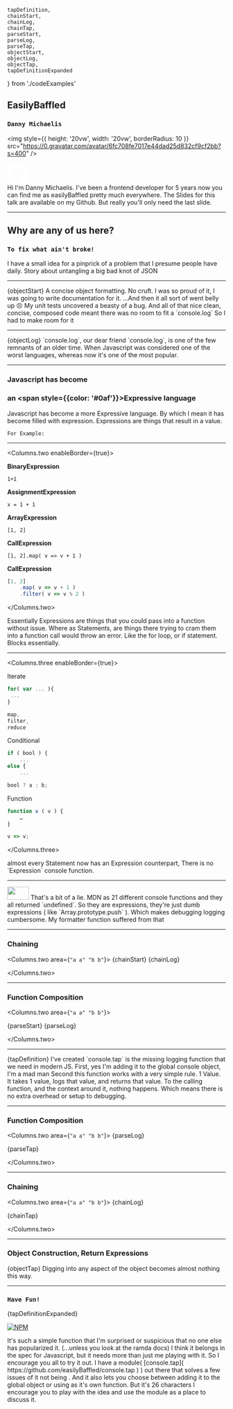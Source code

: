     tapDefinition,
    chainStart,
    chainLog,
    chainTap,
    parseStart,
    parseLog,
    parseTap,
    objectStart,
    objectLog,
    objectTap,
    tapDefinitionExpanded
} from './codeExamples'


## EasilyBaffled

### `Danny Michaelis`

<img
    style={{
        height: '20vw',
        width: '20vw',
        borderRadius: 10
    }}
    src="https://0.gravatar.com/avatar/6fc708fe7017e44dad25d832cf9cf2bb?s=400"
/>

<div style={{ margin: '2vw' }}>
    <a href="https://github.com/easilyBaffled/ident-presentation.git">
        <svg
            xmlns="http://www.w3.org/2000/svg"
            version="1.1"
            x="0px"
            y="0px"
            height="5vw"
            width="5vw"
            viewBox="0 0 438.549 438.549"
        >
            <path
                fill="#fff"
                d="M409.132,114.573c-19.608-33.596-46.205-60.194-79.798-79.8C295.736,15.166,259.057,5.365,219.271,5.365   c-39.781,0-76.472,9.804-110.063,29.408c-33.596,19.605-60.192,46.204-79.8,79.8C9.803,148.168,0,184.854,0,224.63   c0,47.78,13.94,90.745,41.827,128.906c27.884,38.164,63.906,64.572,108.063,79.227c5.14,0.954,8.945,0.283,11.419-1.996   c2.475-2.282,3.711-5.14,3.711-8.562c0-0.571-0.049-5.708-0.144-15.417c-0.098-9.709-0.144-18.179-0.144-25.406l-6.567,1.136   c-4.187,0.767-9.469,1.092-15.846,1c-6.374-0.089-12.991-0.757-19.842-1.999c-6.854-1.231-13.229-4.086-19.13-8.559   c-5.898-4.473-10.085-10.328-12.56-17.556l-2.855-6.57c-1.903-4.374-4.899-9.233-8.992-14.559   c-4.093-5.331-8.232-8.945-12.419-10.848l-1.999-1.431c-1.332-0.951-2.568-2.098-3.711-3.429c-1.142-1.331-1.997-2.663-2.568-3.997   c-0.572-1.335-0.098-2.43,1.427-3.289c1.525-0.859,4.281-1.276,8.28-1.276l5.708,0.853c3.807,0.763,8.516,3.042,14.133,6.851   c5.614,3.806,10.229,8.754,13.846,14.842c4.38,7.806,9.657,13.754,15.846,17.847c6.184,4.093,12.419,6.136,18.699,6.136   c6.28,0,11.704-0.476,16.274-1.423c4.565-0.952,8.848-2.383,12.847-4.285c1.713-12.758,6.377-22.559,13.988-29.41   c-10.848-1.14-20.601-2.857-29.264-5.14c-8.658-2.286-17.605-5.996-26.835-11.14c-9.235-5.137-16.896-11.516-22.985-19.126   c-6.09-7.614-11.088-17.61-14.987-29.979c-3.901-12.374-5.852-26.648-5.852-42.826c0-23.035,7.52-42.637,22.557-58.817   c-7.044-17.318-6.379-36.732,1.997-58.24c5.52-1.715,13.706-0.428,24.554,3.853c10.85,4.283,18.794,7.952,23.84,10.994   c5.046,3.041,9.089,5.618,12.135,7.708c17.705-4.947,35.976-7.421,54.818-7.421s37.117,2.474,54.823,7.421l10.849-6.849   c7.419-4.57,16.18-8.758,26.262-12.565c10.088-3.805,17.802-4.853,23.134-3.138c8.562,21.509,9.325,40.922,2.279,58.24   c15.036,16.18,22.559,35.787,22.559,58.817c0,16.178-1.958,30.497-5.853,42.966c-3.9,12.471-8.941,22.457-15.125,29.979   c-6.191,7.521-13.901,13.85-23.131,18.986c-9.232,5.14-18.182,8.85-26.84,11.136c-8.662,2.286-18.415,4.004-29.263,5.146   c9.894,8.562,14.842,22.077,14.842,40.539v60.237c0,3.422,1.19,6.279,3.572,8.562c2.379,2.279,6.136,2.95,11.276,1.995   c44.163-14.653,80.185-41.062,108.068-79.226c27.88-38.161,41.825-81.126,41.825-128.906   C438.536,184.851,428.728,148.168,409.132,114.573z"
            />
        </svg>
    </a>
</div>

<Notes>
    Hi I'm Danny Michaelis. I've been a frontend developer for 5 years now you can find me as easilyBaffled pretty much everywhere.
    The Slides for this talk are available on my Github. But really you'll only need the last slide.
</Notes>

---

## Why are any of us here?

### `To fix what ain't broke!`

<Notes>
    I have a small idea for a pinprick of a problem that I presume people have daily.
    Story about untangling a big bad knot of JSON
</Notes>

---
<Grid>
    <Js>{objectStart}</Js>
</Grid>
<Notes>
    A concise object formatting. No cruft.
    I was so proud of it, I was going to write documentation for it.
    ...And then it all sort of went belly up 😣
    My unit tests uncovered a beasty of a bug.
    And all of that nice clean, concise, composed code meant there was no room to fit a `console.log`
    So I had to make room for it
</Notes>

---
<Grid>
    <Js>{objectLog}</Js>
</Grid>
<Notes>
    `console.log`, our dear friend `console.log`, is one of the few remnants of an older time.
    When Javascript was considered one of the worst languages, whereas now it's one of the most popular.
</Notes>

---

### Javascript has become
### an <span style={{color: '#0af'}}>Expressive</span> language

<Notes>
    Javascript has become a more Expressive language. By which I mean it has become filled with expression.
    Expressions are things that result in a value.

    For Example:
</Notes>

---

<Columns.two enableBorder={true}>

**BinaryExpression**

`1+1`

**AssignmentExpression**

`x = 1 + 1`

**ArrayExpression**

`[1, 2]`

**CallExpression**

`[1, 2].map( v => v + 1 )`

**CallExpression**

```js
[1, 2]
    .map( v => v + 1 )
    .filter( v => v % 2 )
```

</Columns.two>

<Notes>
    Essentially Expressions are things that you could pass into a function without issue.
    Where as Statements, are things there trying to cram them into a function call would throw an error. Like the for loop, or if statement. Blocks essentially.
</Notes>

---


<Columns.three enableBorder={true}>

Iterate

```js
for( var ... ){
 ...
}
```

```js
map,
filter,
reduce
```

Conditional

```js
if ( bool ) {
    ...
else {
    ...
```

```js
bool ? a : b;
```

Function

```js
function x ( v ) {
    …
}
```

```js
v => v;
```
</Columns.three>

<Notes>
almost every Statement now has an Expression counterpart,
There is no `Expression` console function.
</Notes>

---

<Image width="50vw" height="30vh" src="chrome-console.png"/>

<Notes>
That's a bit of a lie.
MDN as 21 different console functions and they all returned `undefined`.
So they are expressions, they're just dumb expressions ( like `Array.prototype.push` ).
Which makes debugging logging cumbersome.
My formatter function suffered from that
</Notes>

---

### Chaining

<Columns.two area={`"a a" "b b"`}>
<Js>
    {chainStart}
</Js>
<Js>
    {chainLog}
</Js>

</Columns.two>

---

### Function Composition

<Columns.two area={`"a a" "b b"`}>

<Js>
    {parseStart}
</Js>
<Js>
    {parseLog}
</Js>

</Columns.two>

---

<Grid>
    <Js>
        {tapDefinition}
    </Js>
</Grid>
<Notes>
I've created `console.tap` is the missing logging function that we need in modern JS.
First, yes I'm adding it to the global console object, I'm a mad man
Second this function works with a very simple rule. 1 Value. It takes 1 value, logs that value, and returns that value.
To the calling function, and the context around it, nothing happens. Which means there is no extra overhead or setup to debugging.
</Notes>

---

### Function Composition

<Columns.two area={`"a a" "b b"`}>
<Js>
    {parseLog}
</Js>

<Js>
    {parseTap}
</Js>

</Columns.two>

---

### Chaining

<Columns.two area={`"a a" "b b"`}>
<Js>
    {chainLog}
</Js>

<Js>
    {chainTap}
</Js>

</Columns.two>

---

### Object Construction, Return Expressions

<Grid>
<Js>{objectTap}</Js>
    </Grid>
<Notes>
    Digging into any aspect of the object becomes almost nothing this way.
</Notes>

---

### `Have Fun!`
<Grid>
    <Js>
        {tapDefinitionExpanded}
    </Js>
</Grid>

<br/>

[![NPM](https://nodei.co/npm/console.tap.png)](https://nodei.co/npm/console.tap/)

<Notes>
    It's such a simple function that I'm surprised or suspicious that no one else has popularized it.
    (...unless you look at the ramda docs)
    I think it belongs in the spec for Javascript, but it needs more than just me playing with it.
    So I encourage you all to try it out.
    I have a module( [console.tap]( https://github.com/easilyBaffled/console.tap ) ) out there that solves a few issues of it not being .
    And it also lets you choose between adding it to the global object or using as it's own function.
    But it's 26 characters I encourage you to play with the idea and use the module as a place to discuss it.
</Notes>
